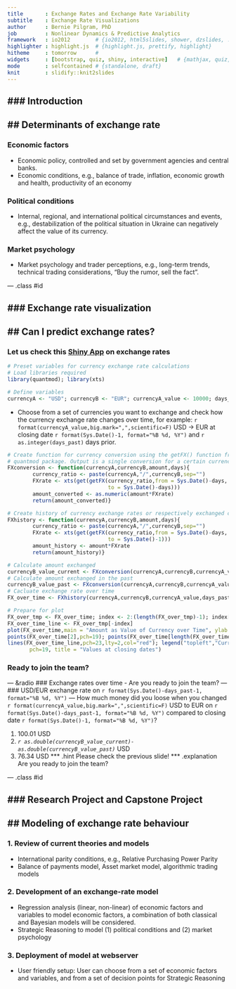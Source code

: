 ```yaml
---
title       : Exchange Rates and Exchange Rate Variability
subtitle    : Exchange Rate Visualizations
author      : Bernie Pilgram, PhD
job         : Nonlinear Dynamics & Predictive Analytics
framework   : io2012        # {io2012, html5slides, shower, dzslides, ...}
highlighter : highlight.js  # {highlight.js, prettify, highlight}
hitheme     : tomorrow      # 
widgets     : [bootstrap, quiz, shiny, interactive]   # {mathjax, quiz, bootstrap}
mode        : selfcontained # {standalone, draft}
knit        : slidify::knit2slides
---
```


### Introduction 
---
## Determinants of exchange rate 
---
### __Economic factors__

- Economic policy, controlled and set by government agencies and central banks. 
- Economic conditions, e.g., balance of trade, inflation, economic growth and health, productivity of an economy

### __Political conditions__

- Internal, regional, and international political circumstances and events, e.g., destabilization of the political situation in Ukraine can negatively affect the value of its currency.

### __Market psychology__

- Market psychology and trader perceptions, e.g., long-term trends, technical trading considerations, "Buy the rumor, sell the fact". 

--- .class #id 

### Exchange rate visualization
---
## Can I predict exchange rates?
---
### __Let us check this [Shiny App](http://berniepilgram.shinyapps.io/CourseProjects_FXRate/) on exchange rates__
```r
# Preset variables for currency exchange rate calculations
# Load libraries required
library(quantmod); library(xts)

# Define variables
currencyA <- "USD"; currencyB <- "EUR"; currencyA_value <- 10000; days_past <- 50
```
- Choose from a set of currencies you want to exchange and check how the currency exchange rate changes over time, for example: `r format(currencyA_value,big.mark=",",scientific=F)` USD -> EUR at closing date `r format(Sys.Date()-1, format="%B %d, %Y")` and 
`r as.integer(days_past)` days prior.

```r
# Create function for currency conversion using the getFX() function from the
# quantmod package. Output is a single conversion for a certain currency pair at day
FXconversion <- function(currencyA,currencyB,amount,days){
        currency_ratio <- paste(currencyA,"/",currencyB,sep="")
        FXrate <- xts(get(getFX(currency_ratio,from = Sys.Date()-days,
                                to = Sys.Date()-days)))
        amount_converted <- as.numeric(amount*FXrate)
        return(amount_converted)}

# Create history of currency exchange rates or respectively exchanged currencies
FXhistory <- function(currencyA,currencyB,amount,days){
        currency_ratio <- paste(currencyA,"/",currencyB,sep="")
        FXrate <- xts(get(getFX(currency_ratio,from = Sys.Date()-days,
                                to = Sys.Date()-1)))
        amount_history <- amount*FXrate
        return(amount_history)}

# Calculate amount exchanged
currencyB_value_current <- FXconversion(currencyA,currencyB,currencyA_value,1)
# Calculate amount exchanged in the past
currencyB_value_past <- FXconversion(currencyA,currencyB,currencyA_value,days_past+1)
# Cacluate exchange rate over time
FX_over_time <- FXhistory(currencyA,currencyB,currencyA_value,days_past+2)

# Prepare for plot
FX_over_tmp <- FX_over_time; index <- 2:(length(FX_over_tmp)-1); index[1]<-1
FX_over_time_line <- FX_over_tmp[-index]
plot(FX_over_time,main = "Amount as Value of Currency over Time", ylab = currencyA)
points(FX_over_time[2],pch=19); points(FX_over_time[length(FX_over_time)],pch=19)
lines(FX_over_time_line,pch=23,lty=2,col="red"); legend("topleft","Current and past date",
       pch=19, title = "Values at closing dates")
```

### Ready to join the team?

--- &radio
### Exchange rates over time - Are you ready to join the team?
---
### USD/EUR exchange rate on `r format(Sys.Date()-days_past-1, format="%B %d, %Y")`
---
How much money did you loose when you changed `r format(currencyA_value,big.mark=",",scientific=F)` USD to EUR on `r format(Sys.Date()-days_past-1, format="%B %d, %Y")` compared to closing date `r format(Sys.Date()-1, format="%B %d, %Y")`?

1. 100.01 USD
2. _`r as.double(currencyB_value_current)-as.double(currencyB_value_past)`_ USD
3. 76.34 USD
*** .hint
Please check the previous slide!
*** .explanation
Are you ready to join the team?

--- .class #id 

### Research Project and Capstone Project
---
## Modeling of exchange rate behaviour 
---
### 1. Review of current theories and models

- International parity conditions, e.g., Relative Purchasing Power Parity
- Balance of payments model, Asset market model, algorithmic trading models

### 2. Development of an exchange-rate model

- Regression analysis (linear, non-linear) of economic factors and variables to model economic factors, a combination of both classical and Bayesian models will be considered.  
- Strategic Reasoning to model (1) political conditions and (2) market psychology

### 3. Deployment of model at webserver

- User friendly setup: User can choose from a set of economic factors and variables, and from a set of decision points for Strategic Reasoning







